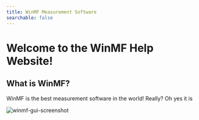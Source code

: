 ```yaml
---
title: WinMF Measurement Software
searchable: false
---
```

 
# Welcome to the WinMF Help Website!

## What is WinMF?

WinMF is the best measurement software in the world! Really? Oh yes it is

![winmf-gui-screenshot](/winmf-gui-screenshot.jpg)